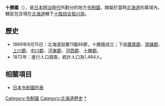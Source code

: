 {{japanese|image=Japan_prov_map_Tokachi.GIF|width=300px|caption=十勝國的轄境（1869年8月15日）。|japanese=十勝国|kana=とかちのくに|romaji=Tokachi no kuni}}
'''十勝國'''（{{jpn|j=十勝国|kyu=十勝國|hg=とかちのくに|hgt=|rm=Tokachinokuni|f=y}}），是[[日本|日本]][[明治時代|明治時代]]所劃分的地方[[令制國|令制國]]，隸屬於當時[[北海道_(令制)|北海道]]的廣域內。轄區包含現在[[北海道|北海道]]轄下[[十胜综合振兴局|十胜综合振兴局]]。

==歷史==
*1869年8月15日：北海道設置11國86郡，十勝國成立；下設[[廣尾郡|廣尾郡]]、[[當緣郡|當緣郡]]、[[上川郡_(十勝國)|上川郡]]、[[中川郡_(十勝支廳)|中川郡]]、[[河東郡_(日本)|河東郡]]、[[河西郡|河西郡]]、[[十勝郡|十勝郡]]。
*1872年：進行人口調查，統計人口為1,464人。

== 相關項目 ==
*[[日本令制國列表|日本令制國列表]]

{{十胜国的郡}}
{{日本令制國}}

{{DEFAULTSORT:Tokachi}}

[[Category:令制國|Category:令制國]]
[[Category:北海道歷史|Category:北海道歷史]]
[[Category:十勝國|*]]